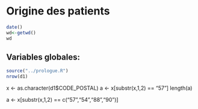 Origine des patients
========================================================
```r
date()
wd<-getwd()
wd
```
Variables globales:
-------------------
```r
source("../prologue.R")
nrow(d1)
```
x <- as.character(d1$CODE_POSTAL)
a <- x[substr(x,1,2) == "57"]
length(a)

a <- x[substr(x,1,2) == c("57","54","88","90")]
